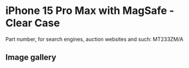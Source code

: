 
# iPhone 15 Pro Max  with MagSafe - Clear Case

Part number, for search engines, auction websites and such: MT233ZM/A

## Image gallery

<div style={{ width: "768px" }}>
  <GalleryComponent
    images={[
      {
        original: "/everysource/MT233.png",
        thumbnail: "/everypreview/MT233.png",
      },
      {
        original: "/everysource/MT233_AV1.png",
        thumbnail: "/everypreview/MT233_AV1.png",
      },
      {
        original: "/everysource/MT233_AV2.png",
        thumbnail: "/everypreview/MT233_AV2.png",
      },
      {
        original: "/everysource/MT233_AV3.png",
        thumbnail: "/everypreview/MT233_AV3.png",
      }
    ]}
  />
</div>